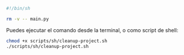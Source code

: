 ```sh showLineNumbers title="scripts/sh/cleanup-project.sh"
#!/bin/sh

rm -v -- main.py
```

Puedes ejecutar el comando desde la terminal, o como script de shell:

```sh title="En tu terminal"
chmod +x scripts/sh/cleanup-project.sh
./scripts/sh/cleanup-project.sh
```
